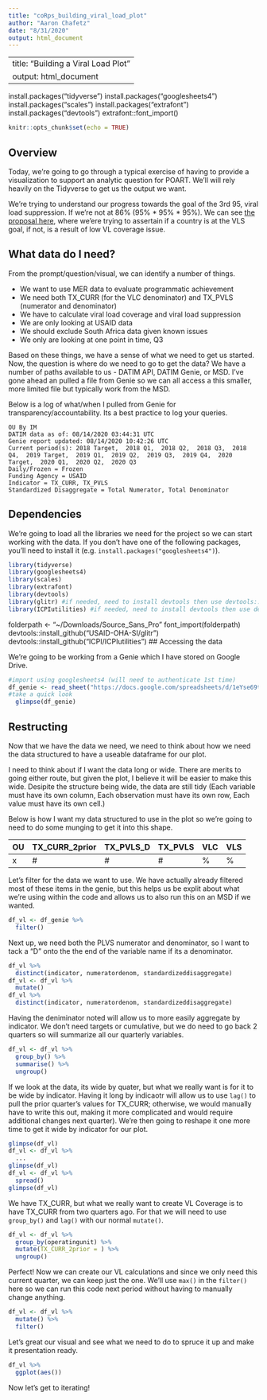 ---
title: "coRps_building_viral_load_plot"
author: "Aaron Chafetz"
date: "8/31/2020"
output: html_document
---

---
title: "Building a Viral Load Plot"
output: html_document
---

install.packages("tidyverse")
install.packages("googlesheets4")
install.packages("scales")
install.packages("extrafont")
install.packages("devtools")
extrafont::font_import()


```{r setup, include=FALSE}
knitr::opts_chunk$set(echo = TRUE)
```

## Overview

Today, we're going to go through a typical exercise of having to provide a visualization to support an analytic question for POART. We'll will rely heavily on the Tidyverse to get us the output we want.

We're trying to understand our progress towards the goal of the 3rd 95, viral load suppression. If we're not at 86% (95% * 95% * 95%). We can see [the proposal here](https://user-images.githubusercontent.com/8933069/91723198-62ce4480-eb69-11ea-94ae-5c0b300c16c8.png), where we'ere trying to assertain if a country is at the VLS goal, if not, is a result of low VL coverage issue.


## What data do I need?

From the prompt/question/visual, we can identify a number of things.

  - We want to use MER data to evaluate programmatic achievement
  - We need both TX_CURR (for the VLC denominator) and TX_PVLS (numerator and denominator)
  - We have to calculate viral load coverage and viral load suppression
  - We are only looking at USAID data
  - We should exclude South Africa data given known issues
  - We only are looking at one point in time, Q3

Based on these things, we have a sense of what we need to get us started. Now, the question is where do we need to go to get the data? We have a number of paths available to us - DATIM API, DATIM Genie, or MSD. I've gone ahead an pulled a file from Genie so we can all access a this smaller, more limited file but typically work from the MSD.

Below is a log of what/when I pulled from Genie for transparency/accountability. Its a best practice to log your queries.

```
OU By IM
DATIM data as of: 08/14/2020 03:44:31 UTC
Genie report updated: 08/14/2020 10:42:26 UTC
Current period(s): 2018 Target,  2018 Q1,  2018 Q2,  2018 Q3,  2018 Q4,  2019 Target,  2019 Q1,  2019 Q2,  2019 Q3,  2019 Q4,  2020 Target,  2020 Q1,  2020 Q2,  2020 Q3 
Daily/Frozen = Frozen
Funding Agency = USAID
Indicator = TX_CURR, TX_PVLS
Standardized Disaggregate = Total Numerator, Total Denominator
```


## Dependencies

We're going to load all the libraries we need for the project so we can start working with the data. If you don't have one of the following packages, you'll need to install it (e.g. `install.packages("googlesheets4")`).

```{r}
library(tidyverse)
library(googlesheets4)
library(scales)
library(extrafont)
library(devtools)
library(glitr) #if needed, need to install devtools then use devtools::install_github("USAID-OHA-SI/glitr")
library(ICPIutilities) #if needed, need to install devtools then use devtools::install_github("ICPI/ICPIutilities")
```

  folderpath <- "~/Downloads/Source_Sans_Pro"
  font_import(folderpath)
devtools::install_github("USAID-OHA-SI/glitr")
devtools::install_github("ICPI/ICPIutilities") 
## Accessing the data

We're going to be working from a Genie which I have stored on Google Drive. 

```{r}
#import using googlesheets4 (will need to authenticate 1st time)
df_genie <- read_sheet("https://docs.google.com/spreadsheets/d/1eYse69tc3Vn7JqB0nPT8kzrkD8le41Vrw_w1BJwXKPU/edit?usp=sharing")
#take a quick look
  glimpse(df_genie)
```

## Restructing

Now that we have the data we need, we need to think about how we need the data structured to have a useable dataframe for our plot. 

I need to think about if I want the data long or wide. There are merits to going either route, but given the plot, I believe it will be easier to make this wide. Desipite the structure being wide, the data are still tidy (Each variable must have its own column, Each observation must have its own row, Each value must have its own cell.)

Below is how I want my data structured to use in the plot so we're going to need to do some munging to get it into this shape.


| OU | TX_CURR_2prior | TX_PVLS_D | TX_PVLS | VLC | VLS |
|----|----------------|-----------|---------|-----|-----|
| x  | #              | #         | #       | %   | %   |



Let's filter for the data we want to use. We have actually already filtered most of these items in the genie, but this helps us be explit about what we're using within the code and allows us to also run this on an MSD if we wanted.

```{r}
df_vl <- df_genie %>% 
  filter()
```

Next up, we need both the PLVS numerator and denominator, so I want to tack a "D" onto the the end of the variable name if its a denominator.

```{r}
df_vl %>% 
  distinct(indicator, numeratordenom, standardizeddisaggregate)
df_vl <- df_vl %>% 
  mutate()
df_vl %>% 
  distinct(indicator, numeratordenom, standardizeddisaggregate)
```

Having the deniminator noted will allow us to more easily aggregate by indicator. We don't need targets or cumulative, but we do need to go back 2 quarters so will summarize all our quarterly variables.

```{r}
df_vl <- df_vl %>% 
  group_by() %>% 
  summarise() %>% 
  ungroup()
```

If we look at the data, its wide by quater, but what we really want is for it to be wide by indicator.  Having it long by indicaotr will allow us to use `lag()` to pull the prior quarter's values for TX_CURR; otherwise, we would manually have to write this out, making it more complicated and would require additional changes next quarter). We're then going to reshape it one more time to get it wide by indicator for our plot.

```{r}
glimpse(df_vl)
df_vl <- df_vl %>% 
  ...
glimpse(df_vl)
df_vl <- df_vl %>% 
  spread()
glimpse(df_vl)
```

We have TX_CURR, but what we really want to create VL Coverage is to have TX_CURR from two quarters ago. For that we will need to use `group_by()` and `lag()` with our normal `mutate()`.

```{r}
df_vl <- df_vl %>%
  group_by(operatingunit) %>%
  mutate(TX_CURR_2prior = ) %>% 
  ungroup()
```

Perfect! Now we can create our VL calculations and since we only need this current quarter, we can keep just the one. We'll use `max()` in the `filter()` here so we can run this code next period without having to manually change anything.

```{r}
df_vl <- df_vl %>% 
  mutate() %>% 
  filter()
```

Let's great our visual and see what we need to do to spruce it up and make it presentation ready.

```{r}
df_vl %>% 
  ggplot(aes())
```

Now let's get to iterating!